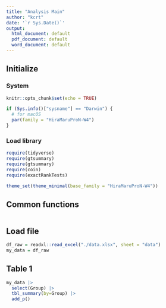 ```yaml
---
title: "Analysis Main"
author: "kcrt"
date: '`r Sys.Date()`'
output:
  html_document: default
  pdf_document: default
  word_document: default
---
```


## Initialize
### System
```r
knitr::opts_chunk$set(echo = TRUE)

if (Sys.info()["sysname"] == "Darwin") {
  # for macOS
  par(family = "HiraMaruProN-W4")
}
```

### Load library
```r
require(tidyverse)
require(gtsummary)
require(gtsummary)
require(coin)
require(exactRankTests)

theme_set(theme_minimal(base_family = "HiraMaruProN-W4"))
```

## Common functions
```r
```

## Load file
```r
df_raw = readxl::read_excel("./data.xlsx", sheet = "data")
my_data = df_raw
```

## Table 1
```r
my_data |>
  select(Group) |> 
  tbl_summary(by=Group) |>
  add_p()
```

